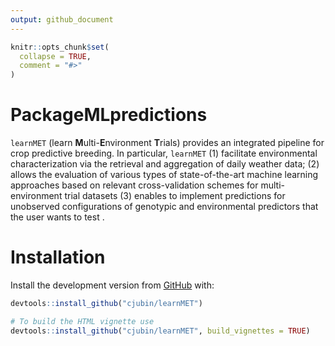 ```yaml
---
output: github_document
---
```


<!-- README.md is generated from README.Rmd. Please edit that file -->

```r
knitr::opts_chunk$set(
  collapse = TRUE,
  comment = "#>"
)
```

# PackageMLpredictions

<!-- badges: start -->
<!-- badges: end -->

`learnMET` (learn **M**ulti-**E**nvironment **T**rials) provides an integrated pipeline for crop predictive breeding. 
In particular, `learnMET` (1) facilitate environmental characterization via the retrieval and aggregation of daily weather data; (2) allows the evaluation of various types of state-of-the-art machine learning approaches based on relevant cross-validation schemes for multi-environment trial datasets (3) enables to implement predictions for unobserved configurations of genotypic and environmental predictors that the user wants to test \textit{in silico}.

# Installation

Install the development version from [GitHub](https://github.com/cjubin/learnMET) with:

```r
devtools::install_github("cjubin/learnMET")

# To build the HTML vignette use
devtools::install_github("cjubin/learnMET", build_vignettes = TRUE)
```


